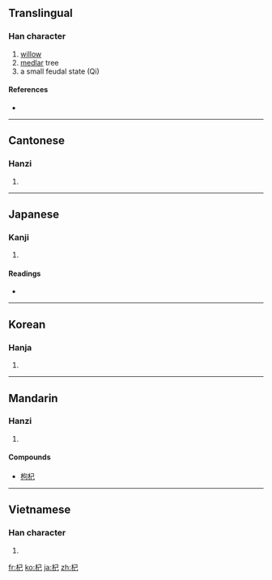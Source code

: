 ==Translingual==

===Han character===
{{Han char|rn=75|rad=木|as=03|sn=7|four=4791<sub>7</sub>|canj=木尸山 (DSU)}}

# [[willow]]
# [[medlar]] tree
# a small feudal state (Qi)

====References====
* {{Han ref|kx=0512.110|dkj=14479|dj=0898.010|hdz=21162.030|uh=675E|ud=26462|bh=A7FB|bd=43003}}

----

==Cantonese==

===Hanzi===
{{yue-hanzi|jyut=|y=gei2}}

# {{defn|Cantonese|sort=木03}}

----

==Japanese==

===Kanji===
{{ja-kanji|grade=|rs=木03}}

# {{defn|Japanese|sort=木03}}

====Readings====
* {{ja-readings|on=[[こ]] (ko), [[き]] (ki)|kun=[[すき]] (suki), [[ふご]] (fugo), [[もっこ]] (mokko)}}

----

==Korean==

===Hanja===
{{ko-hanja|hangeul=기|eumhun=|rv=gi|mr=ki|y=ki}}

# {{defn|Korean|sort=木03}}

----

==Mandarin==

===Hanzi===
{{cmn-hanzi|pin=[[gàng]] ([[gang4]]), [[qǐ]] ([[qi3]])|wg=kang<sup>4</sup>, ch'i<sup>3</sup>}}

# {{defn|Mandarin|sort=木03}}

====Compounds====
* [[枸杞]]

----

==Vietnamese==

===Han character===
{{vi-hantu|[[kỷ]], [[khởi]]|rs=木03}}

# {{defn|Vietnamese|sort=木03}}

[[fr:杞]]
[[ko:杞]]
[[ja:杞]]
[[zh:杞]]